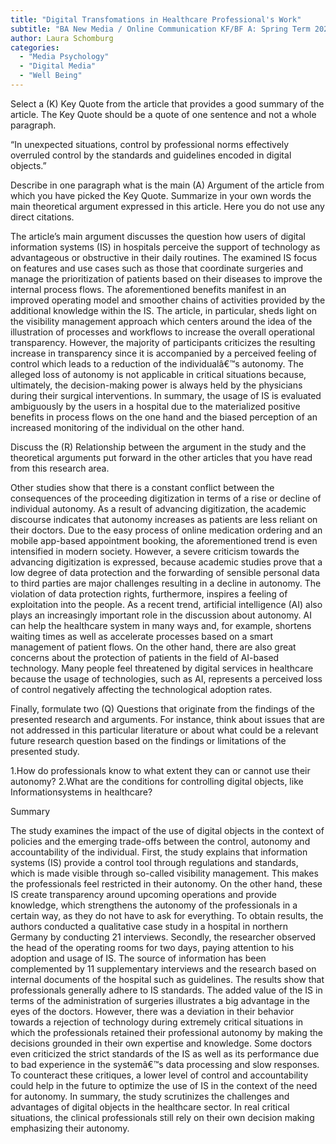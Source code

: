 ```yaml
---
title: "Digital Transfomations in Healthcare Professional's Work"
subtitle: "BA New Media / Online Communication KF/BF A: Spring Term 2023"
author: Laura Schomburg
categories:
  - "Media Psychology"
  - "Digital Media"
  - "Well Being"
---
```



Select a (K) Key Quote from the article that provides a good summary of the article. The Key Quote should be a quote of one sentence and not a whole paragraph.

"In unexpected situations, control by professional norms effectively overruled control by the standards and guidelines encoded in digital objects."


Describe in one paragraph what is the main (A) Argument of the article from which you have picked the Key Quote. Summarize in your own words the main theoretical argument expressed in this article. Here you do not use any direct citations.

The article's main argument discusses the question how users of digital information systems (IS) in hospitals perceive the support of technology as advantageous or obstructive in their daily routines. The examined IS focus on features and use cases such as those that coordinate surgeries and manage the prioritization of patients based on their diseases to improve the internal process flows. The aforementioned benefits manifest in an improved operating model and smoother chains of activities provided by the additional knowledge within the IS. The article, in particular, sheds light on the visibility management approach which centers around the idea of the illustration of processes and workflows to increase the overall operational transparency. However, the majority of participants criticizes the resulting increase in transparency since it is accompanied by a perceived feeling of control which leads to a reduction of the individualâ€™s autonomy. The alleged loss of autonomy is not applicable in critical situations because, ultimately, the decision-making power is always held by the physicians during their surgical interventions. In summary, the usage of IS is evaluated ambiguously by the users in a hospital due to the materialized positive benefits in process flows on the one hand and the biased perception of an increased monitoring of the individual on the other hand.


Discuss the (R) Relationship between the argument in the study and the theoretical arguments put forward in the other articles that you have read from this research area.

Other studies show that there is a constant conflict between the consequences of the proceeding digitization in terms of a rise or decline of individual autonomy. As a result of advancing digitization, the academic discourse indicates that autonomy increases as patients are less reliant on their doctors. Due to the easy process of online medication ordering and an mobile app-based appointment booking, the aforementioned trend is even intensified in modern society.
However, a severe criticism towards the advancing digitization is expressed, because academic studies prove that a low degree of data protection and the forwarding of sensible personal data to third parties are major challenges resulting in a decline in autonomy. The violation of data protection rights, furthermore, inspires a feeling of exploitation into the people. 
As a recent trend, artificial intelligence (AI) also plays an increasingly important role in the discussion about autonomy. AI can help the healthcare system in many ways and, for example, shortens waiting times as well as accelerate processes based on a smart management of patient flows. 
On the other hand, there are also great concerns about the protection of patients in the field of AI-based technology. Many people feel threatened by digital services in healthcare because the usage of technologies, such as AI, represents a perceived loss of control negatively affecting the technological adoption rates.


Finally, formulate two (Q) Questions that originate from the findings of the presented research and arguments. For instance, think about issues that are not addressed in this particular literature or about what could be a relevant future research question based on the findings or limitations of the presented study.

1.How do professionals know to what extent they can or cannot use their autonomy?
2.What are the conditions for controlling digital objects, like Informationsystems in healthcare?


Summary

The study examines the impact of the use of digital objects in the context of policies and the emerging trade-offs between the control, autonomy and accountability of the individual.
First, the study explains that information systems (IS) provide a control tool through regulations and standards, which is made visible through so-called visibility management. This makes the professionals feel restricted in their autonomy. On the other hand, these IS create transparency around upcoming operations and provide knowledge, which strengthens the autonomy of the professionals in a certain way, as they do not have to ask for everything.
To obtain results, the authors conducted a qualitative case study in a hospital in northern Germany by conducting 21 interviews. Secondly, the researcher observed the head of the operating rooms for two days, paying attention to his adoption and usage of IS. The source of information has been complemented by 11 supplementary interviews and the research based on internal documents of the hospital such as guidelines.
The results show that professionals generally adhere to IS standards. The added value of the IS in terms of the administration of surgeries illustrates a big advantage in the eyes of the doctors. However, there was a deviation in their behavior towards a rejection of technology during extremely critical situations in which the professionals retained their professional autonomy by making the decisions grounded in their own expertise and knowledge. Some doctors even criticized the strict standards of the IS as well as its performance due to bad experience in the systemâ€™s data processing and slow responses. To counteract these critiques, a lower level of control and accountability could help in the future to optimize the use of IS in the context of the need for autonomy.
In summary, the study scrutinizes the challenges and advantages of digital objects in the healthcare sector. In real critical situations, the clinical professionals still rely on their own decision making emphasizing their autonomy.
